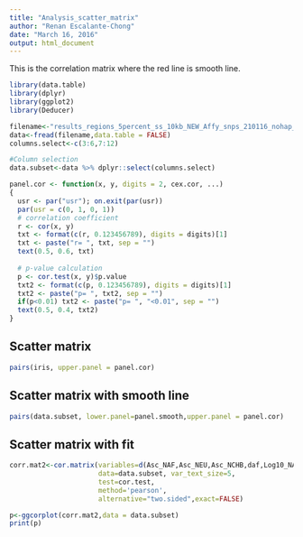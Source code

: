 ```yaml
---
title: "Analysis_scatter_matrix"
author: "Renan Escalante-Chong"
date: "March 16, 2016"
output: html_document
---
```


This is the correlation matrix where the red line is smooth line.

```r
library(data.table)
library(dplyr)
library(ggplot2)
library(Deducer)

```

```r
filename<-"results_regions_5percent_ss_10kb_NEW_Affy_snps_210116_nohap_transformer_1M_8pls.txt_500_model0_BestSimsParamStats_Obs0.txt"
data<-fread(filename,data.table = FALSE)
columns.select<-c(3:6,7:12)

#Column selection
data.subset<-data %>% dplyr::select(columns.select)

```

```r
panel.cor <- function(x, y, digits = 2, cex.cor, ...)
{
  usr <- par("usr"); on.exit(par(usr))
  par(usr = c(0, 1, 0, 1))
  # correlation coefficient
  r <- cor(x, y)
  txt <- format(c(r, 0.123456789), digits = digits)[1]
  txt <- paste("r= ", txt, sep = "")
  text(0.5, 0.6, txt)
  
  # p-value calculation
  p <- cor.test(x, y)$p.value
  txt2 <- format(c(p, 0.123456789), digits = digits)[1]
  txt2 <- paste("p= ", txt2, sep = "")
  if(p<0.01) txt2 <- paste("p= ", "<0.01", sep = "")
  text(0.5, 0.4, txt2)
}
```

## Scatter matrix

```r
pairs(iris, upper.panel = panel.cor)
```

## Scatter matrix with smooth line

```r
pairs(data.subset, lower.panel=panel.smooth,upper.panel = panel.cor)
```

## Scatter matrix with fit

```r
corr.mat2<-cor.matrix(variables=d(Asc_NAF,Asc_NEU,Asc_NCHB,daf,Log10_NAF,Log10_NEU,Log10_NCHB,NEU_AS,TEU_AS,TAF),
                      data=data.subset, var_text_size=5,
                      test=cor.test,
                      method='pearson',
                      alternative="two.sided",exact=FALSE)

p<-ggcorplot(corr.mat2,data = data.subset)
print(p)
```
